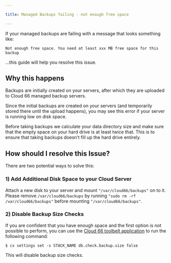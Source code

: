 ```yaml
---

title: Managed Backups failing - not enough free space

---
```


If your managed backups are failing with a message that looks something like:

`Not enough free space. You need at least xxx MB free space for this backup`

...this guide will help you resolve this issue.

## Why this happens

Backups are initially created on your servers, after which they are uploaded to Cloud 66 managed backup servers.

Since the initial backups are created on your servers (and temporarily stored there until the upload happens), you may see this error if your server is running low on disk space.

Before taking backups we calculate your data directory size and make sure that the empty space on your hard drive is at least twice that. This is to ensure that taking backups doesn’t fill up the hard drive entirely.

## How should I resolve this Issue?

There are two potential ways to solve this:

### 1) Add Additional Disk Space to your Cloud Server

Attach a new disk to your server and mount `"/var/cloud66/backups"` on to it. Please remove `/var/cloud66/backups` by running `"sudo rm -rf /var/cloud66/backups"` before mounting `"/var/cloud66/backups"`.

### 2) Disable Backup Size Checks

If you are confident that you have enough space and the first option is not possible to perform, you can use the [Cloud 66 toolbelt application](/docs/toolbelt/using-cloud66-toolbelt) to run the following command:

```shell 
$ cx settings set -s STACK_NAME db.check.backup.size false
```

This will disable backup size checks.